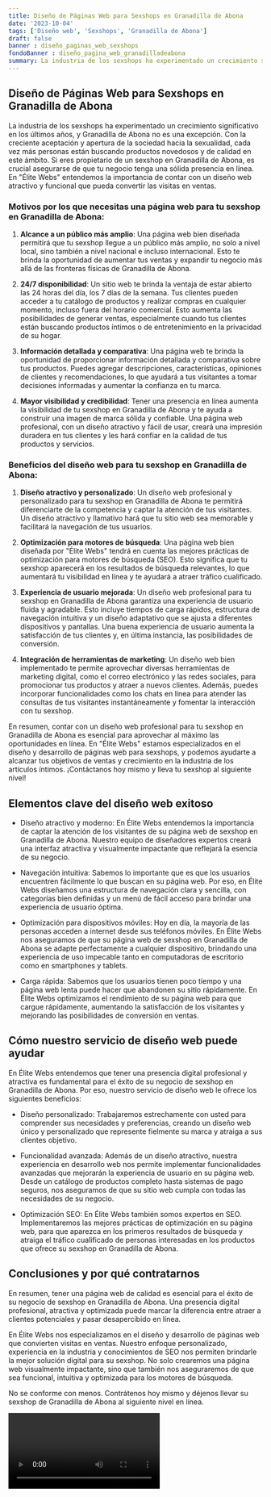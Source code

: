 ```yaml
---
title: Diseño de Páginas Web para Sexshops en Granadilla de Abona
date: '2023-10-04'
tags: ['Diseño web', 'Sexshops', 'Granadilla de Abona']
draft: false
banner : diseño_paginas_web_sexshops
fondoBanner : diseño_pagina_web_granadilladeabona
summary: La industria de los sexshops ha experimentado un crecimiento significativo en los últimos años, y Granadilla de Abona no es una excepción. Con la creciente aceptación y apertura de la sociedad hacia la sexualidad, cada vez más personas están buscando productos novedosos y de calidad en este ámbito. Si eres propietario de un sexshop en Granadilla de Abona, es crucial asegurarse de que tu negocio tenga una sólida presencia en línea. En Élite Webs entendemos la importancia de contar con un diseño web atractivo y funcional que pueda convertir las visitas en ventas.
---
```


## Diseño de Páginas Web para Sexshops en Granadilla de Abona

La industria de los sexshops ha experimentado un crecimiento significativo en los últimos años, y Granadilla de Abona no es una excepción. Con la creciente aceptación y apertura de la sociedad hacia la sexualidad, cada vez más personas están buscando productos novedosos y de calidad en este ámbito. Si eres propietario de un sexshop en Granadilla de Abona, es crucial asegurarse de que tu negocio tenga una sólida presencia en línea. En "Élite Webs" entendemos la importancia de contar con un diseño web atractivo y funcional que pueda convertir las visitas en ventas.

### Motivos por los que necesitas una página web para tu sexshop en Granadilla de Abona:

1. **Alcance a un público más amplio**: Una página web bien diseñada permitirá que tu sexshop llegue a un público más amplio, no solo a nivel local, sino también a nivel nacional e incluso internacional. Esto te brinda la oportunidad de aumentar tus ventas y expandir tu negocio más allá de las fronteras físicas de Granadilla de Abona.

2. **24/7 disponibilidad**: Un sitio web te brinda la ventaja de estar abierto las 24 horas del día, los 7 días de la semana. Tus clientes pueden acceder a tu catálogo de productos y realizar compras en cualquier momento, incluso fuera del horario comercial. Esto aumenta las posibilidades de generar ventas, especialmente cuando tus clientes están buscando productos íntimos o de entretenimiento en la privacidad de su hogar.

3. **Información detallada y comparativa**: Una página web te brinda la oportunidad de proporcionar información detallada y comparativa sobre tus productos. Puedes agregar descripciones, características, opiniones de clientes y recomendaciones, lo que ayudará a tus visitantes a tomar decisiones informadas y aumentar la confianza en tu marca.

4. **Mayor visibilidad y credibilidad**: Tener una presencia en línea aumenta la visibilidad de tu sexshop en Granadilla de Abona y te ayuda a construir una imagen de marca sólida y confiable. Una página web profesional, con un diseño atractivo y fácil de usar, creará una impresión duradera en tus clientes y les hará confiar en la calidad de tus productos y servicios.

### Beneficios del diseño web para tu sexshop en Granadilla de Abona:

1. **Diseño atractivo y personalizado**: Un diseño web profesional y personalizado para tu sexshop en Granadilla de Abona te permitirá diferenciarte de la competencia y captar la atención de tus visitantes. Un diseño atractivo y llamativo hará que tu sitio web sea memorable y facilitará la navegación de tus usuarios.

2. **Optimización para motores de búsqueda**: Una página web bien diseñada por "Élite Webs" tendrá en cuenta las mejores prácticas de optimización para motores de búsqueda (SEO). Esto significa que tu sexshop aparecerá en los resultados de búsqueda relevantes, lo que aumentará tu visibilidad en línea y te ayudará a atraer tráfico cualificado.

3. **Experiencia de usuario mejorada**: Un diseño web profesional para tu sexshop en Granadilla de Abona garantiza una experiencia de usuario fluida y agradable. Esto incluye tiempos de carga rápidos, estructura de navegación intuitiva y un diseño adaptativo que se ajusta a diferentes dispositivos y pantallas. Una buena experiencia de usuario aumenta la satisfacción de tus clientes y, en última instancia, las posibilidades de conversión.

4. **Integración de herramientas de marketing**: Un diseño web bien implementado te permite aprovechar diversas herramientas de marketing digital, como el correo electrónico y las redes sociales, para promocionar tus productos y atraer a nuevos clientes. Además, puedes incorporar funcionalidades como los chats en línea para atender las consultas de tus visitantes instantáneamente y fomentar la interacción con tu sexshop.

En resumen, contar con un diseño web profesional para tu sexshop en Granadilla de Abona es esencial para aprovechar al máximo las oportunidades en línea. En "Élite Webs" estamos especializados en el diseño y desarrollo de páginas web para sexshops, y podemos ayudarte a alcanzar tus objetivos de ventas y crecimiento en la industria de los artículos íntimos. ¡Contáctanos hoy mismo y lleva tu sexshop al siguiente nivel!

<GifSeo />

<Cta />

## Elementos clave del diseño web exitoso

- Diseño atractivo y moderno: En Élite Webs entendemos la importancia de captar la atención de los visitantes de su página web de sexshop en Granadilla de Abona. Nuestro equipo de diseñadores expertos creará una interfaz atractiva y visualmente impactante que reflejará la esencia de su negocio.

- Navegación intuitiva: Sabemos lo importante que es que los usuarios encuentren fácilmente lo que buscan en su página web. Por eso, en Élite Webs diseñamos una estructura de navegación clara y sencilla, con categorías bien definidas y un menú de fácil acceso para brindar una experiencia de usuario óptima.

- Optimización para dispositivos móviles: Hoy en día, la mayoría de las personas acceden a internet desde sus teléfonos móviles. En Élite Webs nos aseguramos de que su página web de sexshop en Granadilla de Abona se adapte perfectamente a cualquier dispositivo, brindando una experiencia de uso impecable tanto en computadoras de escritorio como en smartphones y tablets.

- Carga rápida: Sabemos que los usuarios tienen poco tiempo y una página web lenta puede hacer que abandonen su sitio rápidamente. En Élite Webs optimizamos el rendimiento de su página web para que cargue rápidamente, aumentando la satisfacción de los visitantes y mejorando las posibilidades de conversión en ventas.

## Cómo nuestro servicio de diseño web puede ayudar

En Élite Webs entendemos que tener una presencia digital profesional y atractiva es fundamental para el éxito de su negocio de sexshop en Granadilla de Abona. Por eso, nuestro servicio de diseño web le ofrece los siguientes beneficios:

- Diseño personalizado: Trabajaremos estrechamente con usted para comprender sus necesidades y preferencias, creando un diseño web único y personalizado que represente fielmente su marca y atraiga a sus clientes objetivo.

- Funcionalidad avanzada: Además de un diseño atractivo, nuestra experiencia en desarrollo web nos permite implementar funcionalidades avanzadas que mejorarán la experiencia de usuario en su página web. Desde un catálogo de productos completo hasta sistemas de pago seguros, nos aseguramos de que su sitio web cumpla con todas las necesidades de su negocio.

- Optimización SEO: En Élite Webs también somos expertos en SEO. Implementaremos las mejores prácticas de optimización en su página web, para que aparezca en los primeros resultados de búsqueda y atraiga el tráfico cualificado de personas interesadas en los productos que ofrece su sexshop en Granadilla de Abona.

## Conclusiones y por qué contratarnos

En resumen, tener una página web de calidad es esencial para el éxito de su negocio de sexshop en Granadilla de Abona. Una presencia digital profesional, atractiva y optimizada puede marcar la diferencia entre atraer a clientes potenciales y pasar desapercibido en línea.

En Élite Webs nos especializamos en el diseño y desarrollo de páginas web que convierten visitas en ventas. Nuestro enfoque personalizado, experiencia en la industria y conocimientos de SEO nos permiten brindarle la mejor solución digital para su sexshop. No solo crearemos una página web visualmente impactante, sino que también nos aseguraremos de que sea funcional, intuitiva y optimizada para los motores de búsqueda.

No se conforme con menos. Contrátenos hoy mismo y déjenos llevar su sexshop de Granadilla de Abona al siguiente nivel en línea.

<Video />

<CtaBot job='Sexshops' city='Granadilla de Abona'/>

<Gmaps query='Granadilla de Abona+españa+maps' />